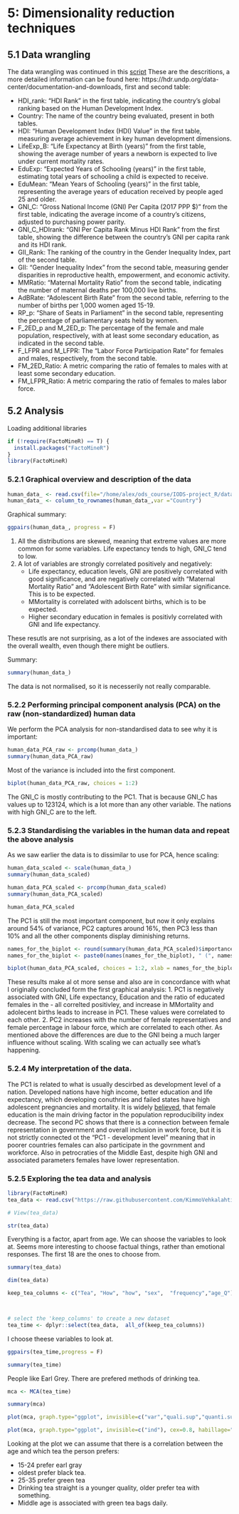 # 5: Dimensionality reduction techniques

## 5.1 Data wrangling
The data wrangling was continued in this [script](https://github.com/crastr/IODS-project/blob/master/data/create_human.R) 
 These are the descritions, a more detailed information can be found here: https://hdr.undp.org/data-center/documentation-and-downloads, first and second table:
 
 - HDI_rank: "HDI Rank" in the first table, indicating the country's global ranking based on the Human Development Index.
 - Country: The name of the country being evaluated, present in both tables.
 - HDI: "Human Development Index (HDI) Value" in the first table, measuring average achievement in key human development dimensions.
 - LifeExp_B: "Life Expectancy at Birth (years)" from the first table, showing the average number of years a newborn is expected to live under current mortality rates.
 - EduExp: "Expected Years of Schooling (years)" in the first table, estimating total years of schooling a child is expected to receive.
 - EduMean: "Mean Years of Schooling (years)" in the first table, representing the average years of education received by people aged 25 and older.
 - GNI_C: "Gross National Income (GNI) Per Capita (2017 PPP $)" from the first table, indicating the average income of a country's citizens, adjusted to purchasing power parity.
 - GNI_C_HDIrank: "GNI Per Capita Rank Minus HDI Rank" from the first table, showing the difference between the country's GNI per capita rank and its HDI rank.
 - GII_Rank: The ranking of the country in the Gender Inequality Index, part of the second table.
 - GII: "Gender Inequality Index" from the second table, measuring gender disparities in reproductive health, empowerment, and economic activity.
 - MMRatio: "Maternal Mortality Ratio" from the second table, indicating the number of maternal deaths per 100,000 live births.
 - AdBRate: "Adolescent Birth Rate" from the second table, referring to the number of births per 1,000 women aged 15-19.
 - RP_p: "Share of Seats in Parliament" in the second table, representing the percentage of parliamentary seats held by women.
 - F_2ED_p and M_2ED_p: The percentage of the female and male population, respectively, with at least some secondary education, as indicated in the second table.
 - F_LFPR and M_LFPR: The "Labor Force Participation Rate" for females and males, respectively, from the second table.
 - FM_2ED_Ratio: A metric comparing the ratio of females to males with at least some secondary education.
 - FM_LFPR_Ratio: A metric comparing the ratio of females to males labor force.
 

## 5.2 Analysis

Loading additional libraries
```r
if (!require(FactoMineR) == T) {
  install.packages("FactoMineR")
}
library(FactoMineR)
```

 
### 5.2.1 Graphical overview and description of the data
 
  
```r
human_data_ <- read.csv(file="/home/alex/ods_course/IODS-project_R/data/human.csv")
human_data_ <- column_to_rownames(human_data_,var ="Country") 
```

Graphical summary:

```r
ggpairs(human_data_, progress = F)
```
1. All the distributions are skewed, meaning that extreme values are more common for some variables. Life expectancy tends to high, GNI_C tend to low.
2. A lot of variables are strongly correlated positively and negatively:
    - Life expectancy, education levels, GNI are positively correlated with good significance, and are negatively correlated with "Maternal Mortality Ratio" and  "Adolescent Birth Rate" with similar significance. This is to be expected.
    - MMortality is correlated with adolscent births, which is to be expected.
    - Higher secondary education in females is positivly correlated with GNI and life expectancy.

These resutls are not surprising, as a lot of the indexes are associated with the overall wealth, even though there might be outliers.
 
Summary:
 
```r
summary(human_data_)
```
 
The data is not normalised, so it is necesserily not really comparable.
 
 
### 5.2.2 Performing principal component analysis (PCA) on the raw (non-standardized) human data
 
We perform the PCA analysis for non-standardised data to see why it is important:
 
```r
human_data_PCA_raw <- prcomp(human_data_)
summary(human_data_PCA_raw)
```
 
Most of the variance is included into the first component.


```r
biplot(human_data_PCA_raw, choices = 1:2)

```
 
The GNI_C is mostly contributing to the PC1. That is because GNI_C has values up to 123124, which is a lot more than any other variable. The nations with high GNI_C are to the left.
 
### 5.2.3 Standardising the variables in the human data and repeat the above analysis
 
As we saw earlier the data is to dissimilar to use for PCA, hence scaling:
 
```r
human_data_scaled <- scale(human_data_)
summary(human_data_scaled)

```
 
```r
human_data_PCA_scaled <- prcomp(human_data_scaled)
summary(human_data_PCA_scaled)
```
```r
human_data_PCA_scaled
```
 
The PC1 is still the most important component, but now it only explains around 54% of variance, PC2 captures around 16%, then PC3 less than 10% and all the other components display diminishing returns.
 
```r

names_for_the_biplot <- round(summary(human_data_PCA_scaled)$importance[2, ] * 100, digits = 2)
names_for_the_biplot <- paste0(names(names_for_the_biplot), " (", names_for_the_biplot, "%)")

biplot(human_data_PCA_scaled, choices = 1:2, xlab = names_for_the_biplot[1], ylab = names_for_the_biplot[2], cex = c(0.5, 0.7))

```
 
 These results make al ot more sense and also are in concordance with what I originally concluded form the first graphical analysis:
  1. PC1 is negatively associated with GNI, Life expectancy, Education and the ratio of educated females in the  - all correlted positivley, and increase in MMortality and adolecent births leads to increase in PC1. These values were correlated to each other.
  2. PC2 increases with the number of female representatives and female percentage in labour force, which are correlated to each other.
As mentioned above the differences are due to the GNI being a much larger influence without scaling. With scaling we can actually see what's happening.

### 5.2.4 My interpretation of the data.

The PC1 is related to what is usually descirbed as development level of a nation. Developed nations have high income, better education and life expectancy, which developing conuthries and failed states have high adolescent pregnancies and mortality. It is widely [believed](https://blogs.worldbank.org/health/female-education-and-childbearing-closer-look-data), that female education is the main driving factor in the population reproducibility index decrease.
The second PC shows that there is a connection between female representation in government and overall inclusion in work force, but it is not strictly connected ot the "PC1 - development level" meaning that in poorer countries females can also participate in the govrnment and workforce. Also in petrocraties of the Middle East, despite high GNI and associated parameters females have lower representation.


### 5.2.5 Exploring the tea data and analysis
 
 
```r
library(FactoMineR)
tea_data <- read.csv("https://raw.githubusercontent.com/KimmoVehkalahti/Helsinki-Open-Data-Science/master/datasets/tea.csv", stringsAsFactors = TRUE)
```


```r
# View(tea_data)
```


```r
str(tea_data)
```

Everything is a factor, apart from age. We can shoose the variables to look at. Seems more interesting to choose factual things, rather than emotional responses. The first 18 are the ones to choose from.

```r
summary(tea_data)
```


```r
dim(tea_data)
```
```r
keep_tea_columns <- c("Tea", "How", "how", "sex",  "frequency","age_Q")



# select the 'keep_columns' to create a new dataset
tea_time <- dplyr::select(tea_data,  all_of(keep_tea_columns))
```
I choose theese variables to look at. 


```r

ggpairs(tea_time,progress = F) 

```

```r
summary(tea_time)
```

People like Earl Grey. There are prefered methods of drinking tea.

```r
mca <- MCA(tea_time)
```

```r
summary(mca)
```



```r
plot(mca, graph.type="ggplot", invisible=c("var","quali.sup","quanti.sup"),cex=0.8)

```

```r

plot(mca, graph.type="ggplot", invisible=c("ind"), cex=0.8, habillage="quali")

```

Looking at the plot we can assume that there is a correlation between the age and which tea the person prefers:

  - 15-24 prefer earl gray 
  - oldest prefer black tea.
  - 25-35 prefer green tea
  - Drinking tea straight is a younger quality, older prefer tea with something.
  - Middle age is associated with green tea bags daily.





 
 